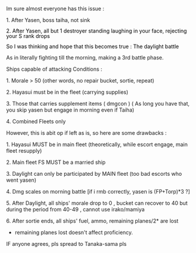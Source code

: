 Im sure almost everyone has this issue :

1. After Yasen, boss taiha, not sink <span style="color:rgb(0,0,0);font-size:14px;font-weight:normal;line-height:14px;">{{Salt}}</span>

<span style="color:rgb(0,0,0);font-size:14px;font-weight:normal;line-height:14px;">2. After Yasen, all but 1 destroyer standing laughing in your face, rejecting your S rank drops</span>



<span style="color:rgb(0,0,0);font-size:14px;font-weight:normal;line-height:14px;">So I was thinking and hope that this becomes true : The daylight battle</span>

As in literally fighting till the morning, making a 3rd battle phase.

Ships capable of attacking Conditions :

1. Morale > 50 (other words, no repair bucket, sortie, repeat)

2. Hayasui must be in the fleet (carrying supplies)

3. Those that carries supplement items ( dmgcon ) ( As long you have that, you skip yasen but engage in morning even if Taiha)

4. Combined Fleets only



However, this is abit op if left as is, so here are some drawbacks :

1. Hayasui MUST be in main fleet (theoretically, while escort engage, main fleet resupply) 

2. Main fleet FS MUST be a married ship

3. Daylight can only be participated by MAIN fleet (too bad escorts who went yasen)

4. Dmg scales on morning battle [if i rmb correctly, yasen is (FP+Torp)*3 ?] 

5. <span style="font-weight:normal;">After Daylight, all ships' morale drop to 0 , bucket can recover to 40 but during the period from 40-49 , cannot use irako/mamiya</span>

<span style="font-weight:normal;">6. After sortie ends, all ships' fuel, ammo, remaining planes/2* are lost</span>

*remaining planes lost doesn't affect proficiency.



<span style="font-weight:normal;">IF anyone agrees, pls spread to Tanaka-sama pls </span> <ac_metadata title="The suggestions that hope that Tanaka reads this for after YASEN &#10;" related_topics="General Discussion" lastmove="1451721604"> </ac_metadata>